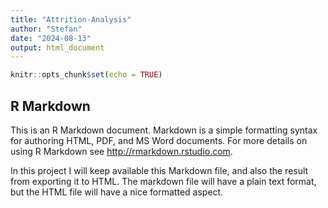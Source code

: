 ```yaml
---
title: "Attrition-Analysis"
author: "Stefan"
date: "2024-08-13"
output: html_document
---
```


```r
knitr::opts_chunk$set(echo = TRUE)
```

## R Markdown

This is an R Markdown document. Markdown is a simple formatting syntax for authoring HTML, PDF, and MS Word documents. For more details on using R Markdown see <http://rmarkdown.rstudio.com>.

In this project I will keep available this Markdown file, and also the result from exporting it to HTML. The markdown file will have a plain text format, but the HTML file will have a nice formatted aspect.



